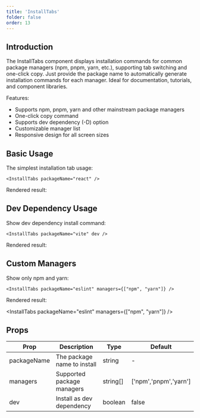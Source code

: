 ```yaml
---
title: 'InstallTabs'
folder: false
order: 13
---
```



## Introduction

The InstallTabs component displays installation commands for common package managers (npm, pnpm, yarn, etc.), supporting tab switching and one-click copy. Just provide the package name to automatically generate installation commands for each manager. Ideal for documentation, tutorials, and component libraries.

Features:
- Supports npm, pnpm, yarn and other mainstream package managers
- One-click copy command
- Supports dev dependency (-D) option
- Customizable manager list
- Responsive design for all screen sizes

## Basic Usage

The simplest installation tab usage:

```astro
<InstallTabs packageName="react" />
```

Rendered result:

<InstallTabs packageName="react" />

## Dev Dependency Usage

Show dev dependency install command:

```astro
<InstallTabs packageName="vite" dev />
```

Rendered result:

<InstallTabs packageName="vite" dev />

## Custom Managers

Show only npm and yarn:

```astro
<InstallTabs packageName="eslint" managers={["npm", "yarn"]} />
```

Rendered result:

<InstallTabs packageName="eslint" managers={["npm", "yarn"]} />

## Props

| Prop         | Description                    | Type                | Default                |
| ------------ | ----------------------------- | ------------------- | ---------------------- |
| packageName  | The package name to install    | string              | -                      |
| managers     | Supported package managers     | string[]            | ['npm','pnpm','yarn']  |
| dev          | Install as dev dependency      | boolean             | false                  |
